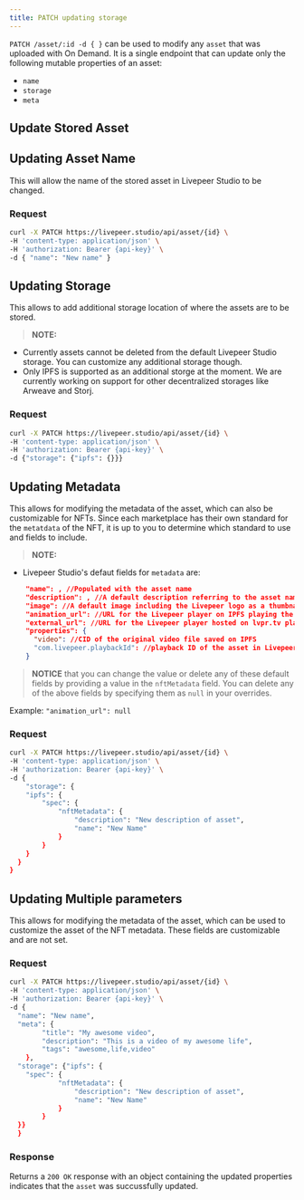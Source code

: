 ```yaml
---
title: PATCH updating storage
---
```


`PATCH /asset/:id -d { }` can be used to modify any `asset` that was uploaded with On Demand. It is a single endpoint that can update only the following mutable properties of an asset:

- `name`
- `storage`
- `meta`

## Update Stored Asset

## Updating Asset Name

This will allow the name of the stored asset in Livepeer Studio to be changed.

### Request

```bash
curl -X PATCH https://livepeer.studio/api/asset/{id} \
-H 'content-type: application/json' \
-H 'authorization: Bearer {api-key}' \
-d { "name": "New name" }
```

## Updating Storage

This allows to add additional storage location of where the assets are to be stored.

> **NOTE:**

- Currently assets cannot be deleted from the default Livepeer Studio storage. You can customize any additional storage though.
- Only IPFS is supported as an additional storge at the moment. We are currently working on support for other decentralized storages like Arweave and Storj.

### Request

```bash
curl -X PATCH https://livepeer.studio/api/asset/{id} \
-H 'content-type: application/json' \
-H 'authorization: Bearer {api-key}' \
-d {"storage": {"ipfs": {}}}
```

## Updating Metadata

This allows for modifying the metadata of the asset, which can also be customizable for NFTs. Since each marketplace has their own standard for the `metatdata` of the NFT, it is up to you to determine which standard to use and fields to include.

> **NOTE:**

- Livepeer Studio's defaut fields for `metadata` are:

```json
    "name": , //Populated with the asset name
    "description": , //A default description referring to the asset name above
    "image": //A default image including the Livepeer logo as a thumbnail
    "animation_url": //URL for the Livepeer player on IPFS playing the video from Livepeer Studio
    "external_url": //URL for the Livepeer player hosted on lvpr.tv playing the video from Livepeer Studio
    "properties": {
      "video": //CID of the original video file saved on IPFS
      "com.livepeer.playbackId": //playback ID of the asset in Livepeer Studio
    }
```

> **NOTICE** that you can change the value or delete any of these default fields by providing a value in the `nftMetadata` field. You can delete any of the above fields by specifying them as `null` in your overrides.

Example: `"animation_url": null`

### Request

```bash
curl -X PATCH https://livepeer.studio/api/asset/{id} \
-H 'content-type: application/json' \
-H 'authorization: Bearer {api-key}' \
-d {
    "storage": {
    "ipfs": {
        "spec": {
            "nftMetadata": {
                "description": "New description of asset",
                "name": "New Name"
            }
        }
    }
  }
}
```

## Updating Multiple parameters

This allows for modifying the metadata of the asset, which can be used to customize the asset of the NFT metadata. These fields are customizable and are not set.

### Request

```bash
curl -X PATCH https://livepeer.studio/api/asset/{id} \
-H 'content-type: application/json' \
-H 'authorization: Bearer {api-key}' \
-d {
  "name": "New name",
  "meta": {
        "title": "My awesome video",
        "description": "This is a video of my awesome life",
        "tags": "awesome,life,video"
    },
  "storage": {"ipfs": {
    "spec": {
            "nftMetadata": {
                "description": "New description of asset",
                "name": "New Name"
            }
        }
  }}
  }
```

### Response

Returns a `200 OK` response with an object containing the updated properties indicates that the `asset` was succussfully updated.

